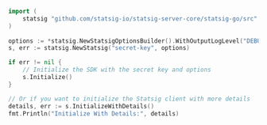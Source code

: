 ```go
import (
    statsig "github.com/statsig-io/statsig-server-core/statsig-go/src"
)
			
options := *statsig.NewStatsigOptionsBuilder().WithOutputLogLevel("DEBUG").Build()
s, err := statsig.NewStatsig("secret-key", options)

if err != nil {
    // Initialize the SDK with the secret key and options
    s.Initialize()
}

// Or if you want to initialize the Statsig client with more details
details, err := s.InitializeWithDetails()
fmt.Println("Initialize With Details:", details)
```
